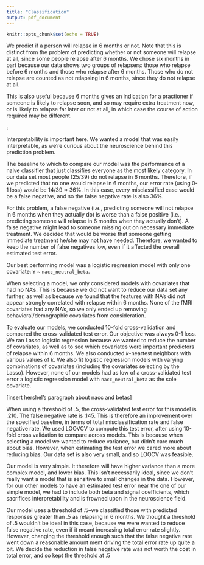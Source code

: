 ```yaml
---
title: "Classification"
output: pdf_document
---
```


```r
knitr::opts_chunk$set(echo = TRUE)
```

\textbf{The problem:} 

We predict if a person will relapse in 6 months or not. Note that this is distinct from the problem of predicting whether or not someone will relapse at all, since some people relapse after 6 months. We chose six months in part because our data shows two groups of relapsers: those who relapse before 6 months and those who relapse after 6 months. Those who do not relapse are counted as not relapsing in 6 months, since they do not relapse at all. 

This is also useful because 6 months gives an indication for a practioner if someone is likely to relapse soon, and so may require extra treatment now, or is likely to relapse far later or not at all, in which case the course of action required may be different.

\textbf{Modeling approach}: 

Interpretability is important here. We wanted a model that was easily interpretable, as we're curious about the neuroscience behind this prediction problem. 

The baseline to which to compare our model was the performance of a naive classifier that just classifies everyone as the most likely category. In our data set most people (25/39) do not relapse in 6 months. Therefore, if we predicted that no one would relapse in 6 months, our error rate (using 0-1 loss) would be $14/39 \approx 36\%$. In this case, every misclassified case would be a false negative, and so the false negative rate is also 36%.

For this problem, a false negative (i.e., predicting someone will not relapse in 6 months when they actually do) is worse than a false positive (i.e., predicting someone will relapse in 6 months when they actually don't). A false negative might lead to someone missing out on necessary immediate treatment. We decided that would be worse that someone getting immediate treatment he/she may not have needed. Therefore, we wanted to keep the number of false negatives low, even if it affected the overall estimated test error. 

\textbf{Best model:}

Our best performing model was a logistic regression model with only one covariate: `Y` ~ `nacc_neutral_beta`.

When selecting a model, we only considered models with covariates that had no NA's. This is because we did not want to reduce our data set any further, as well as because we found that the features with NA's did not appear strongly correlated with relapse within 6 months. None of the fMRI covariates had any NA's, so we only ended up removing behavioral/demographic covariates from consideration. 

To evaluate our models, we conducted 10-fold cross-validation and compared the cross-validated test error. Our objective was always 0-1 loss. We ran Lasso logistic regression because we wanted to reduce the number of covariates, as well as to see which covariates were important predictors of relapse within 6 months. We also conducted $k$-neartest neighbors with various values of $k$. We also fit logistic regression models with varying combinations of covariates (including the covariates selecting by the Lasso). However, none of our models had as low of a cross-validated test error a logistic regression model with `nacc_neutral_beta` as the sole covariate. 

[insert hershel's paragraph about nacc and betas]

When using a threshold of .5, the cross-validated test error for this model is .210. The false negative rate is .145. This is therefore an improvement over the specified baseline, in terms of total misclassification rate and false negative rate. We used LOOVCV to compute this test error, after using 10-fold cross validation to compare across models. This is because when selecting a model we wanted to reduce variance, but didn't care much about bias. However, when estimating the test error we cared more about reducing bias. Our data set is also very small, and so LOOCV was feasible. 

Our model is very simple. It therefore will have higher variance than a more complex model, and lower bias. This isn't necessarily ideal, since we don't really want a model that is sensitive to small changes in the data. However, for our other models to have an estimated test error near the one of our simple model, we had to include both beta and signal coefficients, which sacrifices interpretability and is frowned upon in the neuroscience field. 

Our model uses a threshold of .5--we classified those with predicted responses greater than .5 as relapsing in 6 months. We thought a threshold of .5 wouldn't be ideal in this case, because we were wanted to reduce false negative rate, even if it meant increasing total error rate slightly. However, changing the threshold enough such that the false negative rate went down a reasonable amount ment driving the total error rate up quite a bit. We decide the reduction in false negative rate was not worth the cost in total error, and so kept the threshold at .5